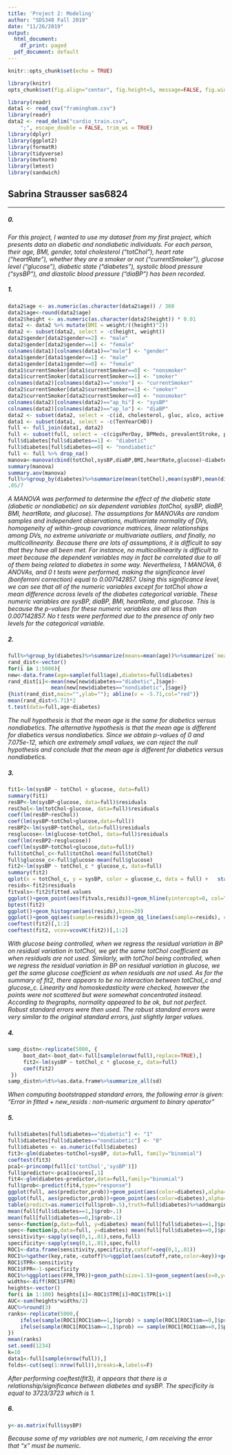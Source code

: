 ```yaml
---
title: 'Project 2: Modeling'
author: "SDS348 Fall 2019"
date: "11/26/2019"
output:
  html_document:
    df_print: paged
  pdf_document: default
---
```


```r
knitr::opts_chunk$set(echo = TRUE)
```

```r
library(knitr)
opts_chunk$set(fig.align="center", fig.height=5, message=FALSE, fig.width=8,tidy.opts=list(width.cutoff=60),tidy=TRUE)
```

```R
library(readr)
data1 <- read_csv("framingham.csv")
library(readr)
data2 <- read_delim("cardio_train.csv", 
    ";", escape_double = FALSE, trim_ws = TRUE)
library(dplyr)
library(ggplot2)
library(formatR)
library(tidyverse)
library(mvtnorm)
library(lmtest)
library(sandwich)
```

## Sabrina Strausser sas6824

---

##### 0.

*For this project, I wanted to use my dataset from my first project, which presents data on diabetic and nondiabetic individuals. For each person, their age, BMI, gender, total cholesterol ("totChol"), heart rate ("heartRate"), whether they are a smoker or not ("currentSmoker"), glucose level ("glucose"), diabetic state ("diabetes"), systolic blood pressure ("sysBP"), and diastolic blood pressure ("diaBP") has been recorded.*

##### 1.

```R
data2$age <- as.numeric(as.character(data2$age)) / 360
data2$age<-round(data2$age)
data2$height <- as.numeric(as.character(data2$height)) * 0.01
data2 <- data2 %>% mutate(BMI = weight/((height)^2))
data2 <- subset(data2, select = -c(height, weight))
data2$gender[data2$gender==2] <- "male"
data2$gender[data2$gender==1] <- "female"
colnames(data1)[colnames(data1)=="male"] <- "gender"
data1$gender[data1$gender==1] <- "male"
data1$gender[data1$gender==0] <- "female"
data1$currentSmoker[data1$currentSmoker==0] <- "nonsmoker"
data1$currentSmoker[data1$currentSmoker==1] <- "smoker"
colnames(data2)[colnames(data2)=="smoke"] <- "currentSmoker"
data2$currentSmoker[data2$currentSmoker==1] <- "smoker"
data2$currentSmoker[data2$currentSmoker==0] <- "nonsmoker"
colnames(data2)[colnames(data2)=="ap_hi"] <- "sysBP"
colnames(data2)[colnames(data2)=="ap_lo"] <- "diaBP"
data2 <- subset(data2, select = -c(id, cholesterol, gluc, alco, active, cardio))
data1 <- subset(data1, select = -c(TenYearCHD))
full <- full_join(data1, data2)
full <- subset(full, select = -c(cigsPerDay, BPMeds, prevalentStroke, prevalentHyp, education))
full$diabetes[full$diabetes==1] <- "diabetic"
full$diabetes[full$diabetes==0] <- "nondiabetic"
full <- full %>% drop_na()
manova<-manova(cbind(totChol,sysBP,diaBP,BMI,heartRate,glucose)~diabetes, data=full)
summary(manova)
summary.aov(manova)
full%>%group_by(diabetes)%>%summarize(mean(totChol),mean(sysBP),mean(diaBP),mean(BMI),mean(heartRate),mean(glucose))
.05/7
```

*A MANOVA was performed to determine the effect of the diabetic state (diabetic or nondiabetic) on six dependent variables (totChol, sysBP, diaBP, BMI, heartRate, and glucose). The assumptions for MANOVAs are random samples and independent observations, multivariate normality of DVs, homogeneity of within-group covariance matrices, linear relationships among DVs, no extreme univariate or multivariate outliers, and finally, no multicollinearity. Because there are lots of assumptions, it is difficult to say that they have all been met. For instance, no multicollinearity is difficult to meet because the dependent variables may in fact be correlated due to all of them being related to diabetes in some way. Nevertheless, 1 MANOVA, 6 ANOVAs, and 0 t tests were performed, making the significance level (bonferroni correction) equal to 0.007142857. Using this significance level, we can see that all of the numeric variables except for totChol show a mean difference across levels of the diabetes categorical variable. These numeric variables are sysBP, diaBP, BMI, heartRate, and glucose. This is because the p-values for these numeric variables are all less than 0.007142857. No t tests were performed due to the presence of only two levels for the categorical variable.*

##### 2.

```R
full%>%group_by(diabetes)%>%summarize(means=mean(age))%>%summarize(`mean_diff:`=diff(means))
rand_dist<-vector()
for(i in 1:5000){
new<-data.frame(age=sample(full$age),diabetes=full$diabetes)
rand_dist[i]<-mean(new[new$diabetes=="diabetic",]$age)-
              mean(new[new$diabetes=="nondiabetic",]$age)}
{hist(rand_dist,main="",ylab=""); abline(v = -5.71,col="red")}
mean(rand_dist>5.71)*2
t.test(data=full,age~diabetes)
```

*The null hypothesis is that the mean age is the same for diabetics versus nondiabetics. The alternative hypothesis is that the mean age is different for diabetics versus nondiabetics. Since we obtain p-values of 0 and 7.075e-12, which are extremely small values, we can reject the null hypothesis and conclude that the mean age is different for diabetics versus nondiabetics.*

##### 3.

```R
fit1<-lm(sysBP ~ totChol + glucose, data=full)
summary(fit1)
resBP<-lm(sysBP~glucose, data=full)$residuals
resChol<-lm(totChol~glucose, data=full)$residuals
coef(lm(resBP~resChol))
coef(lm(sysBP~totChol+glucose,data=full))
resBP2<-lm(sysBP~totChol, data=full)$residuals
resglucose<-lm(glucose~totChol, data=full)$residuals
coef(lm(resBP2~resglucose))
coef(lm(sysBP~totChol+glucose,data=full))
full$totChol_c<-full$totChol-mean(full$totChol)
full$glucose_c<-full$glucose-mean(full$glucose)
fit2<-lm(sysBP ~ totChol_c * glucose_c, data=full)
summary(fit2)
qplot(x = totChol_c, y = sysBP, color = glucose_c, data = full) +   stat_smooth(method = "lm", se = FALSE, fullrange = TRUE)
resids<-fit2$residuals
fitvals<-fit2$fitted.values 
ggplot()+geom_point(aes(fitvals,resids))+geom_hline(yintercept=0, col="red")
bptest(fit2)
ggplot()+geom_histogram(aes(resids),bins=20)
ggplot()+geom_qq(aes(sample=resids))+geom_qq_line(aes(sample=resids), color='red')
coeftest(fit2)[,1:2]
coeftest(fit2, vcov=vcovHC(fit2))[,1:2]
```

*With glucose being controlled, when we regress the residual variation in BP on residual variation in totChol, we get the same totChol coefficient as when residuals are not used. Similarly, with totChol being controlled, when we regress the residual variation in BP on residual variation in glucose, we get the same glucose coefficient as when residuals are not used. As for the summary of fit2, there appears to be no interaction between totChol_c and glucose_c. Linearity and homoskedasticity were checked, however the points were not scattered but were somewhat concentrated instead. According to thegraphs, normality appeared to be ok, but not perfect. Robust standard errors were then used. The robust standard errors were very similar to the original standard errors, just slightly larger values.*

##### 4.

```R
samp_distn<-replicate(5000, {  
     boot_dat<-boot_dat<-full[sample(nrow(full),replace=TRUE),]   
     fit2<-lm(sysBP ~ totChol_c * glucose_c, data=full)   
     coef(fit2) 
 })
samp_distn%>%t%>%as.data.frame%>%summarize_all(sd)
```

*When computing bootstrapped standard errors, the following error is given: "Error in fitted + new_resids : non-numeric argument to binary operator"*

##### 5.

```R
full$diabetes[full$diabetes=="diabetic"] <- "1"
full$diabetes[full$diabetes=="nondiabetic"] <- "0"
full$diabetes <- as.numeric(full$diabetes)
fit3<-glm(diabetes~totChol+sysBP, data=full, family="binomial") 
coeftest(fit3)
pca1<-princomp(full[c('totChol','sysBP')]) 
full$predictor<-pca1$scores[,1]
fit4<-glm(diabetes~predictor,data=full,family="binomial")
full$prob<-predict(fit4,type="response")
ggplot(full, aes(predictor,prob))+geom_point(aes(color=diabetes),alpha=.5,size=3)
ggplot(full, aes(predictor,prob))+geom_point(aes(color=diabetes),alpha=.5,size=3)+   geom_rug(aes(color=diabetes),sides="right")+geom_hline(yintercept=.5)
table(predict=as.numeric(full$prob>.5),truth=full$diabetes)%>%addmargins
mean(full[full$diabetes==1,]$prob>.1)
mean(full[full$diabetes==0,]$prob<.1)
sens<-function(p,data=full, y=diabetes) mean(full[full$diabetes==1,]$prob>p) 
spec<-function(p,data=full, y=diabetes) mean(full[full$diabetes==0,]$prob<p)
sensitivity<-sapply(seq(0,1,.01),sens,full)
specificity<-sapply(seq(0,1,.01),spec,full)
ROC1<-data.frame(sensitivity,specificity,cutoff=seq(0,1,.01))
ROC1%>%gather(key,rate,-cutoff)%>%ggplot(aes(cutoff,rate,color=key))+geom_path()+   geom_vline(xintercept=c(.1,.5),lty=2,color="gray50")
ROC1$TPR<-sensitivity 
ROC1$FPR<-1-specificity
ROC1%>%ggplot(aes(FPR,TPR))+geom_path(size=1.5)+geom_segment(aes(x=0,y=0,xend=1,yend=1),lty=2)+   scale_x_continuous(limits = c(0,1))
widths<-diff(ROC1$FPR)
heights<-vector()
for(i in 1:100) heights[i]<-ROC1$TPR[i]+ROC1$TPR[i+1]
AUC<-sum(heights*widths/2) 
AUC%>%round(3)
ranks<-replicate(5000,{   
    ifelse(sample(ROC1[ROC1$am==1,]$prob) > sample(ROC1[ROC1$am==0,]$prob), 1,   
    ifelse(sample(ROC1[ROC1$am==1,]$prob) == sample(ROC1[ROC1$am==0,]$prob), .5, 0)) 
})
mean(ranks)
set.seed(1234) 
k=10
data1<-full[sample(nrow(full)),]
folds<-cut(seq(1:nrow(full)),breaks=k,labels=F)
```

*After performing coeftest(fit3), it appears that there is a relationship/significance between diabetes and sysBP. The specificity is equal to 3723/3723 which is 1. *

##### 6.

```R
y<-as.matrix(full$sysBP)
```

*Because some of my variables are not numeric, I am receiving the error that "x" must be numeric.*
